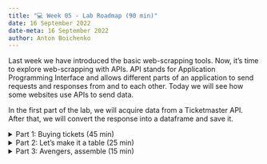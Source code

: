 ```yaml
---
title: "💻 Week 05 - Lab Roadmap (90 min)"
date: 16 September 2022
date-meta: 16 September 2022
author: Anton Boichenko
---
```


Last week we have introduced the basic web-scrapping tools. Now, it's time to explore web-scrapping with APIs. API stands for Application Programming Interface and allows different parts of an application to send requests and responses from and to each other. Today we will see how some websites use APIs to send data. 

In the first part of the lab, we will acquire data from a Ticketmaster API. After that, we will convert the response into a dataframe and save it. 

<details><summary>Part 1: Buying tickets (45 min)</summary>

## Part 1: Buying tickets 

After last week you might think "Well, yeah, it is useful for my academic endeavours, but not for my day-to-day life.". Let us show you how you can solve your problems with it!

It turns out that [TicketMaster](https://www.ticketmaster.com/) (one of the biggest websites that sells tickets) has its own API. It means that you can automate your ticket search if you wanted to! Let's explore this together. 

*We do not provide you with code straight away, however, you will find the solutions below.*

In the same way as before we will first complete some tasks together to understand how APIs work and then work independently.

🤝 **WORKING TOGETHER**

1. Go to [https://developer.ticketmaster.com/](https://developer.ticketmaster.com/) and register an account. You will only need an email address. 
2. Acquire an API token using your new account. It will be called a **Consumer Key** in your apps' information.
3. Make an API call to get all the venues in New York. 

And now, it's time to get tickets!

🎯 **ACTION POINTS** 

1. Using the [documentation](https://developer.ticketmaster.com/products-and-docs/apis/discovery-api/v2/#search-events-v2) find all the music events happening in London.    
    How many events have you found?  
    Do you think it's all the events happening in London?   
    Is there a way to show more events?  
2. Let's make our search a bit more narrow. Let's imagine you are coming back from holidays on the 15th of October. Can you find Rock music events in London that are happening after that date? 

🏆 **OPTIONAL TASKS**

3. What if you wanted an event that you can get to for less than 30 pounds? Can you find one for yourself?
4. Go ahead and try to find London events related to data and data science. Are there any? Extend your search and try again.
5. What about family-friendly events in London? Are there any?


### Solution Code

<details class="special"> <summary> ![](/figures/logos/python-logo-notext.svg){height="1em" fig-align="left" vertical-align="middle" fig-alt="Python logo"} Python users </summary>

All the tasks above are solved with the same API URL. Here we will show the base code and mainly the parameters that yield the desired results. 

**Task 1**

```python
# import the required libraries
import requests

# saving your API key
api_key = "YOUR_API_KEY"

# setting up the API query parameters (they will be changing)
params = {"classificationName": "music",
          "countryCode": "GB",
          "city": "London",
          "apikey": api_key}

# sending a request to the API
response = requests.get("https://app.ticketmaster.com/discovery/v2/events.json",
                        params=params)

# parse the response
resp_json = response.json()

# extract the events
resp_json["_embedded"]["events"]
```

Next, we will be only providing the query parameters.

**Task 1 (extending search)**

```python
# setting up the API query parameters (they will be changing)
params = {"classificationName": "music",
          "countryCode": "GB",
          "city": "London",
          "size": 200, # feel free to change this number
          "page": 1, # we add pages here to show that you can get more results if needed
          "apikey": api_key}
```

**Task 2 and 3**

```python
# setting up the API query parameters (they will be changing)
params = {"classificationName": "music",
          "countryCode": "GB",
          "city": "London",
          "genre_name":"Rock",
          "startDateTime":"2022-10-15T00:00:00Z",
          "size": 200, # feel free to change this number
          "page": 1, # we add pages here to show that you can get more results if needed
          "apikey": api_key}
```

This API does not have a price parameter, so you would need to filter the JSON manually. 

**Task 4**

```python
# setting up the API query parameters (they will be changing)
params = {"countryCode": "GB",
          "city": "London",
          "keyword":"data",
          "size": 200, # feel free to change this number
          "page": 1, # we add pages here to show that you can get more results if needed
          "apikey": api_key}

# or

params = {"keyword":"data",
          "size": 200, 
          "page": 1,
          "apikey": api_key}
```

**Task 5**

```python
# setting up the API query parameters (they will be changing)
params = {"countryCode": "GB",
          "city": "London",
          "includeFamily":"only",
          "size": 200, # feel free to change this number
          "page": 1, # we add pages here to show that you can get more results if needed
          "apikey": api_key}
```

</details>

<details class="special"> <summary> ![](/figures/logos/Rlogo.svg){height="1em" fig-align="left" vertical-align="middle" fig-alt="R logo"} R users </summary>

All the tasks above are solved with the same API URL. Here we will show the base code and mainly the parameters that yield the desired results. 

**Task 1**

```R
# importing required packages
library("httr")
library("jsonlite")

# saving your API key
api_key <- "ErOQNylYMIv9wqPLWsezUdByUjftJIa6"

# setting up the base URL and parameters
base_url <- "https://app.ticketmaster.com/discovery/v2/events.json"

# sending a request
response <- GET(base_url, query = list("classificationName" = "music",
          "countryCode" = "GB",
          "city" = "London",
          "apikey" = api_key))

# parse the response
json <- content(response, "parsed")
```
Next, we will be only providing the query parameters.

**Task 1 (extending search)**

```R
# sending a request
response <- GET(base_url, query = list("classificationName" = "music",
          "countryCode" = "GB",
          "city" = "London",
          "size" = 200, 
          "page" = 1,
          "apikey" = api_key))
```

**Task 2 and 3**

```R
# sending a request
response <- GET(base_url, query = list("classificationName" = "music",
          "countryCode" = "GB",
          "city" = "London",
          "genre_name" = "Rock",
          "startDateTime" = "2022-10-15T00:00:00Z",
          "size" = 200, # feel free to change this number
          "page" = 1, # we add pages here to show that you can get more results if needed
          "apikey" = api_key))
```

This API does not have a price parameter, so you would need to filter the JSON manually. 

**Task 4**

```R
# sending a request
response <- GET(base_url, query = list(
          "countryCode" = "GB",
          "city" = "London",
          "keyword" = "data",
          "size" = 200, # feel free to change this number
          "page" = 1, # we add pages here to show that you can get more results if needed
          "apikey" = api_key))

# or

response <- GET(base_url, query = list(
          "keyword" = "data",
          "size" = 200, # feel free to change this number
          "page" = 1, # we add pages here to show that you can get more results if needed
          "apikey" = api_key))
```

**Task 5**

```R
# sending a request
response <- GET(base_url, query = list(
          "countryCode" = "GB",
          "city" = "London",
          "includeFamily" = "only",
          "size" = 200, # feel free to change this number
          "page" = 1, # we add pages here to show that you can get more results if needed
          "apikey" = api_key))
```
</details>

</details>

<details><summary> Part 2: Let's make it a table (25 min)</summary>
## Part 2: Let's make it a table

Using an API usually implies working with JSON responses. However, sometimes it becomes a bit tricky to use JSON formats. We are very used to tables, so let's convert this response to one. 

🤝 **WORKING TOGETHER**

1. Get an API response for all music events in London. 
2. Apply the `pd.DataFrame()` and the `pd.json_normalize()` functions to the final response and examine the difference. 
3. Print the first rows of the DataFrame. 
4. Examine the column names of the DataFrame.
5. Search how to delete columns.
6. Delete a column called `test`. 

Now, it's time for you to work independently. We haven't taught you the majority of the things you will be doing now. You will have to **search for the solutions online**. We do it to help you get the gist of what data scientists and programmers usually do best - googling.  

🎯 **ACTION POINTS** 


1. Change the name of the column `sales.public.startDateTime` to `sales_start`. 
2. Select only the column called `sales_start`. 
3. Select two columns: `sales_start` and `name`.
4. Print the 5th name from the column called `name`. 
5. Print the 5th observation from the 3rd column.
6. Check what data types are present in the dataframe.
7. Check if there are any missing data. If so, what columns contain them?
8. Save the DataFrame to an Excel file.  


</details>

<details><summary> Part 3: Avengers, assemble (15 min)</summary>
## Part 3: Avengers, assemble

This course implies working on a group project. You will be working in groups of 2-3 people. During this time we allocate some time for you to find your groupmates. Feel free to do it now! 

</details>